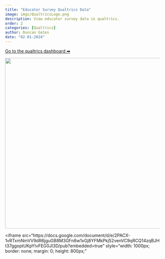 ```yaml
---
title: "Educator Survey Qualtrics Data"
image: imgs/QualtricsLogo.png
description: View educator survey data in qualtrics.
order: 2
categories: [Qualtrics]
author: Duncan Gates
date: "02-01-2024"
---
```


[Go to the qualtrics dashboard ➡](https://teachinglab.co1.qualtrics.com/reporting-dashboard/web/63053d35379f890010cc456e/pages/Page_22f99daf-451c-4547-91bc-c77b7ecb0783/view)

[![](imgs/QualtricsLogo.png){width="555"}](https://teachinglab.co1.qualtrics.com/reporting-dashboard/web/63053d35379f890010cc456e/pages/Page_22f99daf-451c-4547-91bc-c77b7ecb0783/view)

\<iframe src="https://docs.google.com/document/d/e/2PACX-1vRTxmNmVV9dR6jguGB8M3GFn8w1xGj8YFMkPkj52venVC9qRCQ14zqBJHt37ggoptUKpYIvFEG0JI3D/pub?embedded=true" style="width: 1000px; border: none; margin: 0; height: 800px;"</iframe>

